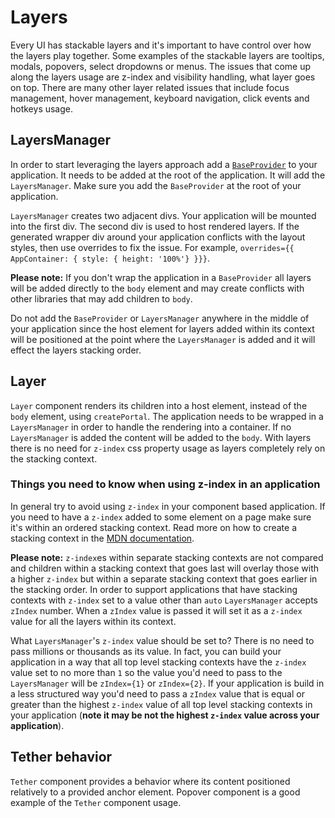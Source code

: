 <!--
Copyright (c) Uber Technologies, Inc.

This source code is licensed under the MIT license found in the
LICENSE file in the root directory of this source tree.
-->





# Layers

Every UI has stackable layers and it's important to have control over how the layers
play together. Some examples of the stackable layers are tooltips, modals, popovers,
select dropdowns or menus. The issues that come up along the layers usage are z-index
and visibility handling, what layer goes on top. There are many other layer
related issues that include focus management, hover management, keyboard navigation,
click events and hotkeys usage.

## LayersManager

In order to start leveraging the layers approach add a
[`BaseProvider`](https://baseweb.design/components/base-provider/) to your application.
It needs to be added at the root of the application. It will add the `LayersManager`.
Make sure you add the `BaseProvider` at the root of your application.

`LayersManager` creates two adjacent divs. Your application will be mounted into
the first div. The second div is used to host rendered layers. If the generated wrapper div
around your application conflicts with the layout styles, then use overrides to fix the issue.
For example, `overrides={{ AppContainer: { style: { height: '100%'} }}}`.

**Please note:** If you don't wrap the application in a `BaseProvider` all layers will be added
directly to the `body` element and may create conflicts with other libraries that may add
children to `body`.

Do not add the `BaseProvider` or `LayersManager` anywhere in the middle of your
application since the host element for layers added within its context will be
positioned at the point where the `LayersManager` is added and it will effect the layers stacking order.

## Layer

`Layer` component renders its children into a host element, instead of the `body`
element, using `createPortal`. The application needs to be wrapped in a `LayersManager`
in order to handle the rendering into a container. If no `LayersManager` is added
the content will be added to the `body`. With layers there is no need for `z-index`
css property usage as layers completely rely on the stacking context.

<Example title="Layer basic usage" path="layer/basic.js">
  <LayerBasic />
</Example>

### Things you need to know when using z-index in an application

In general try to avoid using `z-index` in your component based application. If you need
to have a `z-index` added to some element on a page make sure it's within an ordered
stacking context. Read more on how to create a stacking context in the
[MDN documentation](https://developer.mozilla.org/en-US/docs/Web/CSS/CSS_Positioning/Understanding_z_index/The_stacking_context).

**Please note:** `z-index`es within separate stacking contexts are not
compared and children within a stacking context that goes last will overlay those
with a higher `z-index` but within a separate stacking context that goes earlier
in the stacking order.
In order to support applications that have stacking contexts with `z-index` set to
a value other than `auto` `LayersManager` accepts `zIndex` number. When a `zIndex` value
is passed it will set it as a `z-index` value for all the layers within its context.

What `LayersManager`'s `z-index` value should be set to? There is no need to pass millions
or thousands as its value. In fact, you can build your application in a way that all top
level stacking contexts have the `z-index` value set to no more than `1` so the value you'd need
to pass to the `LayersManager` will be `zIndex={1}` or `zIndex={2}`. If your application
is build in a less structured way you'd need to pass a `zIndex` value that is equal or
greater than the highest `z-index` value of all top level stacking contexts in your application
(**note it may be not the highest `z-index` value across your application**).

<Example title="Layers with z-index" path="layer/layer-z-index.js">
  <LayerZIndex />
</Example>

## Tether behavior

`Tether` component provides a behavior where its content positioned relatively to a provided anchor element. Popover component is a good example of the `Tether` component usage.

<Example title="Tether basic usage" path="layer/basic-tether.js">
  <TetherBasic />
</Example>

<Exports component={LayerExports} title="Layer exports" path="baseui/layer" />
